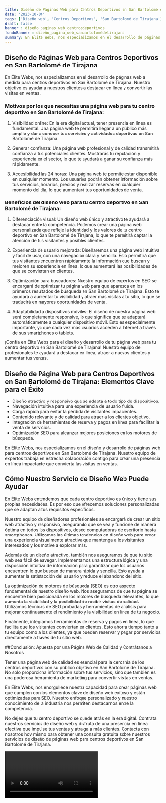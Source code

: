 ```yaml
---
title: Diseño de Páginas Web para Centros Deportivos en San Bartolomé de Tirajana
date: '2023-10-04'
tags: ['Diseño web', 'Centros Deportivos', 'San Bartolomé de Tirajana']
draft: false
banner : diseño_paginas_web_centrosdeportivos
fondoBanner : diseño_pagina_web_sanbartolomédetirajana
summary: En Élite Webs, nos especializamos en el desarrollo de páginas web a medida para centros deportivos en San Bartolomé de Tirajana. Nuestro objetivo es ayudar a nuestros clientes a destacar en línea y convertir las visitas en ventas.
---
```


## Diseño de Páginas Web para Centros Deportivos en San Bartolomé de Tirajana

En Élite Webs, nos especializamos en el desarrollo de páginas web a medida para centros deportivos en San Bartolomé de Tirajana. Nuestro objetivo es ayudar a nuestros clientes a destacar en línea y convertir las visitas en ventas.

### Motivos por los que necesitas una página web para tu centro deportivo en San Bartolomé de Tirajana:

1. Visibilidad online: En la era digital actual, tener presencia en línea es fundamental. Una página web te permitirá llegar a un público más amplio y dar a conocer tus servicios y actividades deportivas en San Bartolomé de Tirajana.

2. Generar confianza: Una página web profesional y de calidad transmitirá confianza a tus potenciales clientes. Mostrarás tu reputación y experiencia en el sector, lo que te ayudará a ganar su confianza más rápidamente.

3. Accesibilidad las 24 horas: Una página web te permite estar disponible en cualquier momento. Los usuarios podrán obtener información sobre tus servicios, horarios, precios y realizar reservas en cualquier momento del día, lo que aumentará tus oportunidades de venta.

### Beneficios del diseño web para tu centro deportivo en San Bartolomé de Tirajana:

1. Diferenciación visual: Un diseño web único y atractivo te ayudará a destacar entre la competencia. Podemos crear una página web personalizada que refleje la identidad y los valores de tu centro deportivo en San Bartolomé de Tirajana, lo que te permitirá captar la atención de tus visitantes y posibles clientes.

2. Experiencia de usuario mejorada: Diseñaremos una página web intuitiva y fácil de usar, con una navegación clara y sencilla. Esto permitirá que tus visitantes encuentren rápidamente la información que buscan y mejoren su experiencia en línea, lo que aumentará las posibilidades de que se conviertan en clientes.

3. Optimización para buscadores: Nuestro equipo de expertos en SEO se encargará de optimizar tu página web para que aparezca en los primeros resultados de búsqueda en San Bartolomé de Tirajana. Esto te ayudará a aumentar tu visibilidad y atraer más visitas a tu sitio, lo que se traducirá en mayores oportunidades de venta.

4. Adaptabilidad a dispositivos móviles: El diseño de nuestra página web será completamente responsive, lo que significa que se adaptará automáticamente a cualquier dispositivo móvil. Esto es especialmente importante, ya que cada vez más usuarios acceden a Internet a través de sus smartphones o tablets. 

¡Confía en Élite Webs para el diseño y desarrollo de tu página web para tu centro deportivo en San Bartolomé de Tirajana! Nuestro equipo de profesionales te ayudará a destacar en línea, atraer a nuevos clientes y aumentar tus ventas.

<GifSeo />

<Cta />

## Diseño de Página Web para Centros Deportivos en San Bartolomé de Tirajana: Elementos Clave para el Éxito

- Diseño atractivo y responsivo que se adapta a todo tipo de dispositivos.
- Navegación intuitiva para una experiencia de usuario fluida.
- Carga rápida para evitar la pérdida de visitantes impacientes.
- Contenido relevante y de calidad para atraer a los clientes objetivo.
- Integración de herramientas de reserva y pagos en línea para facilitar la venta de servicios.
- Optimización SEO para alcanzar mejores posiciones en los motores de búsqueda.

En Élite Webs, nos especializamos en el diseño y desarrollo de páginas web para centros deportivos en San Bartolomé de Tirajana. Nuestro equipo de expertos trabaja en estrecha colaboración contigo para crear una presencia en línea impactante que convierta las visitas en ventas.

## Cómo Nuestro Servicio de Diseño Web Puede Ayudar

En Élite Webs entendemos que cada centro deportivo es único y tiene sus propias necesidades. Es por eso que ofrecemos soluciones personalizadas que se adaptan a tus requisitos específicos.

Nuestro equipo de diseñadores profesionales se encargará de crear un sitio web atractivo y responsivo, asegurando que se vea y funcione de manera óptima en todos los dispositivos, desde computadoras de escritorio hasta smartphones. Utilizamos las últimas tendencias en diseño web para crear una experiencia visualmente atractiva que mantenga a los visitantes interesados y los motive a explorar más.

Además de un diseño atractivo, también nos aseguramos de que tu sitio web sea fácil de navegar. Implementamos una estructura lógica y una disposición intuitiva de información para garantizar que los usuarios encuentren lo que buscan de manera rápida y sencilla. Esto ayuda a aumentar la satisfacción del usuario y reduce el abandono del sitio.

La optimización de motores de búsqueda (SEO) es otro aspecto fundamental de nuestro diseño web. Nos aseguramos de que tu página se encuentre bien posicionada en los motores de búsqueda relevantes, lo que aumenta la visibilidad y la posibilidad de recibir visitas de calidad. Utilizamos técnicas de SEO probadas y herramientas de análisis para mejorar continuamente el rendimiento y la visibilidad en línea de tu negocio.

Finalmente, integramos herramientas de reserva y pagos en línea, lo que facilita que los visitantes conviertan en clientes. Esto ahorra tiempo tanto a tu equipo como a los clientes, ya que pueden reservar y pagar por servicios directamente a través de tu sitio web.

##Conclusión: Apuesta por una Página Web de Calidad y Contrátanos a Nosotros

Tener una página web de calidad es esencial para la cercanía de los centros deportivos con su público objetivo en San Bartolomé de Tirajana. No solo proporciona información sobre tus servicios, sino que también es una poderosa herramienta de marketing para convertir visitas en ventas.

En Élite Webs, nos enorgullece nuestra capacidad para crear páginas web que cumplen con los elementos clave de diseño web exitoso y están optimizadas para SEO. Nuestro enfoque personalizado y nuestro conocimiento de la industria nos permiten destacarnos entre la competencia.

No dejes que tu centro deportivo se quede atrás en la era digital. Contrata nuestros servicios de diseño web y disfruta de una presencia en línea efectiva que impulse tus ventas y atraiga a más clientes. Contacta con nosotros hoy mismo para obtener una consulta gratuita sobre nuestros servicios de diseño de páginas web para centros deportivos en San Bartolomé de Tirajana.

<Video />

<CtaBot job='Centros Deportivos' city='San Bartolomé de Tirajana'/>

<Gmaps query='San Bartolomé de Tirajana+españa+maps' />